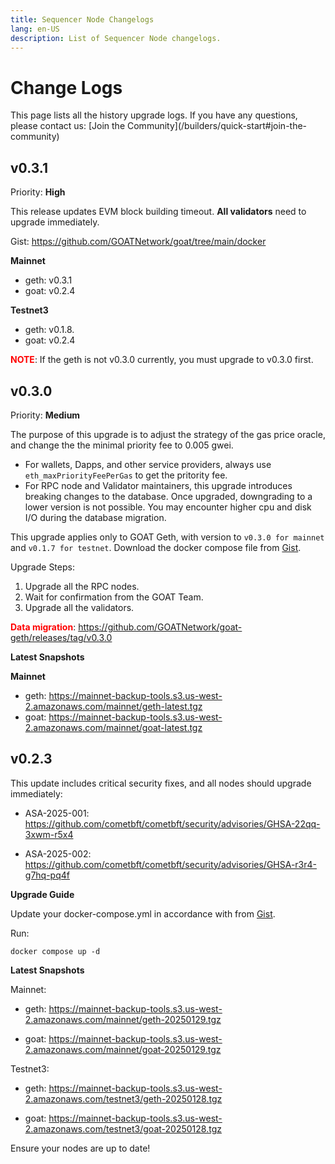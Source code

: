 ```yaml
---
title: Sequencer Node Changelogs
lang: en-US
description: List of Sequencer Node changelogs.
---
```



# Change Logs

<Callout type="info">
    This page lists all the history upgrade logs. If you have any questions, please contact us: [Join the Community](/builders/quick-start#join-the-community) 
</Callout>

## v0.3.1

Priority: **High** 


This release updates EVM block building timeout. **All validators** need to upgrade immediately.

Gist: https://github.com/GOATNetwork/goat/tree/main/docker 

**Mainnet**
* geth: v0.3.1
* goat: v0.2.4

**Testnet3**
* geth: v0.1.8.
* goat: v0.2.4


<font color="red">**NOTE**</font>: If the geth is not v0.3.0 currently, you must upgrade to v0.3.0 first. 



## v0.3.0

Priority: **Medium** 

The purpose of this upgrade is to adjust the strategy of the gas price oracle, and change the the minimal priority fee to 0.005 gwei. 
* For wallets, Dapps, and other service providers, always use `eth_maxPriorityFeePerGas` to get the pritority fee.
* For RPC node and Validator maintainers, this upgrade introduces breaking changes to the database. Once upgraded, downgrading to a lower version is not possible. You may encounter higher cpu and disk I/O during the database migration.

This upgrade applies only to GOAT Geth, with version to `v0.3.0 for mainnet` and `v0.1.7 for testnet`. Download the docker compose file from [Gist](https://github.com/GOATNetwork/goat/tree/main/docker).

Upgrade Steps:
1. Upgrade all the RPC nodes.
2. Wait for confirmation from the GOAT Team.
3. Upgrade all the validators.

<font color="red">**Data migration**</font>: https://github.com/GOATNetwork/goat-geth/releases/tag/v0.3.0

**Latest Snapshots**

**Mainnet**
- geth: https://mainnet-backup-tools.s3.us-west-2.amazonaws.com/mainnet/geth-latest.tgz
- goat: https://mainnet-backup-tools.s3.us-west-2.amazonaws.com/mainnet/goat-latest.tgz


## v0.2.3

This update includes critical security fixes, and all nodes should upgrade immediately:

* ASA-2025-001: https://github.com/cometbft/cometbft/security/advisories/GHSA-22qq-3xwm-r5x4‍

* ASA-2025-002: https://github.com/cometbft/cometbft/security/advisories/GHSA-r3r4-g7hq-pq4f

‍**Upgrade Guide**

Update your docker-compose.yml in accordance with from [Gist](https://github.com/GOATNetwork/goat/tree/main/docker).


Run:

```
docker compose up -d
```

**Latest Snapshots**

Mainnet:
- geth: https://mainnet-backup-tools.s3.us-west-2.amazonaws.com/mainnet/geth-20250129.tgz

- goat: https://mainnet-backup-tools.s3.us-west-2.amazonaws.com/mainnet/goat-20250129.tgz‍

Testnet3:
- geth: https://mainnet-backup-tools.s3.us-west-2.amazonaws.com/testnet3/geth-20250128.tgz

- goat: https://mainnet-backup-tools.s3.us-west-2.amazonaws.com/testnet3/goat-20250128.tgz

‍Ensure your nodes are up to date!